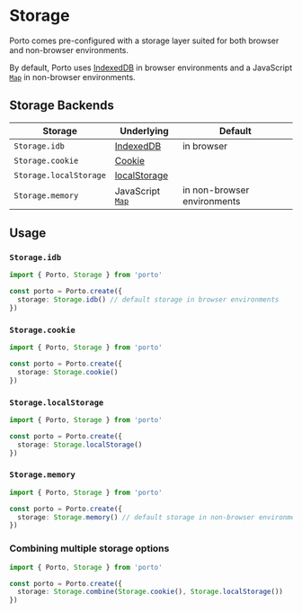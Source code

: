 # Storage

Porto comes pre-configured with a storage layer suited for both browser and non-browser environments.

By default, Porto uses [IndexedDB](https://developer.mozilla.org/en-US/docs/Web/API/IndexedDB_API) in browser environments
and a JavaScript [`Map`](https://developer.mozilla.org/en-US/docs/Web/JavaScript/Reference/Global_Objects/Map) in non-browser environments.

## Storage Backends

| Storage | Underlying | Default |
| --------------- | ----------- | ------- |
| `Storage.idb` | [IndexedDB](https://developer.mozilla.org/en-US/docs/Web/API/IndexedDB_API) | in browser |
| `Storage.cookie` | [Cookie](https://developer.mozilla.org/en-US/docs/Web/API/Cookie_API) | |
| `Storage.localStorage` | [localStorage](https://developer.mozilla.org/en-US/docs/Web/API/Window/localStorage) | |
| `Storage.memory` | JavaScript [`Map`](https://developer.mozilla.org/en-US/docs/Web/JavaScript/Reference/Global_Objects/Map) | in non-browser environments |

## Usage

### `Storage.idb`

```ts twoslash
import { Porto, Storage } from 'porto'

const porto = Porto.create({
  storage: Storage.idb() // default storage in browser environments
})
```

### `Storage.cookie`

```ts twoslash
import { Porto, Storage } from 'porto'

const porto = Porto.create({
  storage: Storage.cookie()
})
```

### `Storage.localStorage`

```ts twoslash
import { Porto, Storage } from 'porto'

const porto = Porto.create({
  storage: Storage.localStorage()
})
```

### `Storage.memory`

```ts twoslash
import { Porto, Storage } from 'porto'

const porto = Porto.create({
  storage: Storage.memory() // default storage in non-browser environments
})
```

### Combining multiple storage options

```ts twoslash
import { Porto, Storage } from 'porto'

const porto = Porto.create({
  storage: Storage.combine(Storage.cookie(), Storage.localStorage())
})
```
